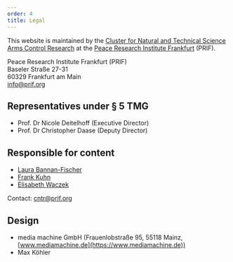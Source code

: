 ```yaml
---
order: 4
title: Legal
---
```


This website is maintained by the [Cluster for Natural and Technical Science Arms Control Research](https://www.cntrarmscontrol.org/) at the [Peace Research Institute Frankfurt](https://www.prif.org/) (PRIF).

Peace Research Institute Frankfurt (PRIF)\
Baseler Straße 27-31\
60329 Frankfurt am Main\
[info@prif.org](mailto:info@prif.org)

## Representatives under § 5 TMG

- Prof. Dr Nicole Deitelhoff (Executive Director)
- Prof. Dr Christopher Daase (Deputy Director)

## Responsible for content

- [Laura Bannan-Fischer](https://www.prif.org/en/staff/employees/laura-bannan-fischer)
- [Frank Kuhn](https://www.prif.org/en/staff/employees/frank-d-kuhn)
- [Elisabeth Waczek](https://www.prif.org/en/staff/employees/elisabeth-waczek)

Contact: [cntr@prif.org](mailto:cntr@prif.org)

## Design

- media machine GmbH (Frauenlobstraße 95, 55118 Mainz, [www.mediamachine.de](https://www.mediamachine.de))
- Max Köhler
